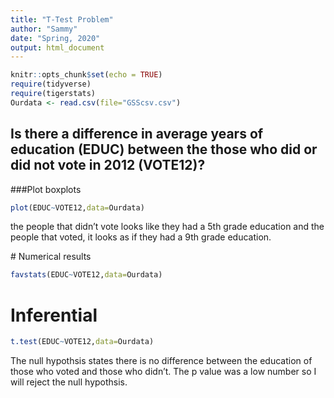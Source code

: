 ```yaml
---
title: "T-Test Problem"
author: "Sammy"
date: "Spring, 2020"
output: html_document
---
```


```r
knitr::opts_chunk$set(echo = TRUE)
require(tidyverse)
require(tigerstats)
Ourdata <- read.csv(file="GSScsv.csv")
```


## Is there a difference in  average years of education (EDUC) between the those who did or did not vote in 2012 (VOTE12)?

###Plot boxplots

```r
plot(EDUC~VOTE12,data=Ourdata)
```
  
  the people that didn't vote looks like they had a 5th grade education and the people that voted, it looks as if they had a 9th grade education.
  
  # Numerical results

```r
favstats(EDUC~VOTE12,data=Ourdata)
```

# Inferential  
  
```r
t.test(EDUC~VOTE12,data=Ourdata)
```

  The null hypothsis states there is no difference between the education of those who voted and those who didn't. The p value was a low number so I will reject the null hypothsis. 